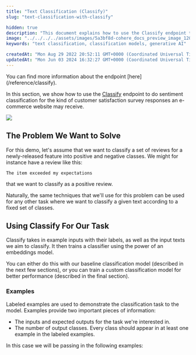 ```yaml
---
title: "Text Classification (Classify)"
slug: "text-classification-with-classify"

hidden: true
description: "This document explains how to use the Classify endpoint to classify text based on sentiment, with examples and code snippets provided. It also discusses training custom classification models for better performance."
image: "../../../../assets/images/5a3bf8d-cohere_docs_preview_image_1200x630_copy.jpg"  
keywords: "text classification, classification models, generative AI"

createdAt: "Mon Aug 29 2022 20:52:11 GMT+0000 (Coordinated Universal Time)"
updatedAt: "Mon Jun 03 2024 16:32:27 GMT+0000 (Coordinated Universal Time)"
---
```

<Note title="This Guide Uses the Classify Endpoint.">  
 You can find more information about the endpoint [here](/reference/classify).
</Note>

In this section, we show how to use the [Classify](/reference/classify) endpoint to do sentiment classification for the kind of customer satisfaction survey responses an e-commerce website may receive.

![](../../../../assets/images/bcb4c3c-Text_Classification_Visual_1.png)
## The Problem We Want to Solve

For this demo, let's assume that we want to classify a set of reviews for a newly-released feature into positive and negative classes. We might for instance have a review like this:

`The item exceeded my expectations`

that we want to classify as a positive review.

Naturally, the same techniques that we'll use for this problem can be used for any other task where we want to classify a given text according to a fixed set of classes.

## Using Classify For Our Task

Classify takes in example inputs with their labels, as well as the input texts we aim to classify. It then trains a classifier using the power of an embeddings model. 

You can either do this with our baseline classification model (described in the next few sections), or you can train a custom classification model for better performance (described in the final section). 

### Examples

Labeled examples are used to demonstrate the classification task to the model. Examples provide two important pieces of information:

- The inputs and expected outputs for the task we're interested in.
- The number of output classes. Every class should appear in at least one example in the labeled examples.

In this case we will be passing in the following examples: 
